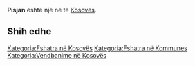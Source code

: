 {{Fshat në 
 | Emri                = Pisjan
 | EmriAlt                = 
 | NAME_SHORT_FORM=      
 | NAME_GENERIC=      
 | NAME_SORT_NAME_RO=      PISJAN
 | FULL_NAME_RO = Pisjan
 | FULL_NAME_ND_RO=Pisjan
 | SORT_NAME_RG=PISJAN
 | FULL_NAME_RG=Pisjan
 | FULL_NAME_ND_RG=Pisjan
 | SRP_NAME_SHORT_FORM=      
 | SRP_NAME_GENERIC=      
 | SRP_NAME_SORT_NAME_RO=      
 | SRP_FULL_NAME_RO = 
 | SRP_FULL_NAME_ND_RO=
 | SRP_SORT_NAME_RG=
 | SRP_FULL_NAME_RG=
 | SRP_FULL_NAME_ND_RG=
 | Emri (Rasa dhanore) = 
 | Figura              = 
 | Shteti              = Kosovo
 | Komuna              = 
 | Kodi postar         = 
 | Sipërfaqja          = 

 | Popullsia           = 

 | Regj. i popullsisë  = 
 | Dend. e popullsisë  = 
 | Faqja zyrtare       = 
 <!--- Koordinatat ----> 
 | Gjerësia            = 42.406944
 | Gjatësia            = 21.495556
 | Lartësia            = 
}}
'''Pisjan''' është një [[]] në [[]] të [[Kosovës]].

<!-- == Gjeografia == -->
<!-- == Historia == -->
<!-- == Demografia == -->
== Shih edhe ==
{{Komuna }}
{{Kosovo-Administrata-Cung}}

[[Kategoria:Fshatra në Kosovës]]
[[Kategoria:Fshatra në Kommunes ]]
[[Kategoria:Vendbanime në Kosovës]]